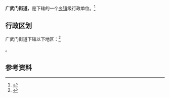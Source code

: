 {{中国乡级行政区|62/01/02/009/000}}

'''广武门街道'''，是{{PRC admin/fullname|62/01/02/009/000|3}}下辖的一个[[乡镇|乡镇]]级行政单位。<ref>{{PRC admin/ref sgc|{{PRC admin/parent|62/01/02/009/000}}}}</ref>

== 行政区划 ==

广武门街道下辖以下地区：<ref>{{PRC admin/ref sgc|62/01/02/009/000}}</ref>

{{PRC admin/children|62/01/02/009/000}}。

== 参考资料 ==

{{reflist}}

{{行政区划小作品}}
{{PRC admin/navcat|62/01/02/009/000}}